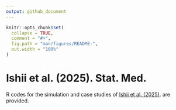 ```yaml
---
output: github_document
---
```


<!-- README.md is generated from README.Rmd. Please edit that file -->

```r
knitr::opts_chunk$set(
  collapse = TRUE,
  comment = "#>",
  fig.path = "man/figures/README-",
  out.width = "100%"
)
```

# Ishii et al. (2025). Stat. Med.

<!-- badges: start -->
<!-- badges: end -->

R codes for the simulation and case studies of [Ishii
et al. (2025)](https://doi.org/10.1002/sim.70003). are provided.

